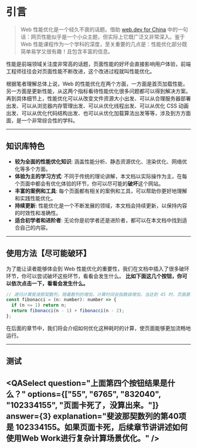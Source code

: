 
# 引言

> Web 性能优化是一个经久不衰的话题。借助 [web.dev for China](https://web.developers.google.cn/?hl=zh-cn) 中的一句话：网页性能似乎是一个小众主题，但实际上它既广泛又非常深入。鉴于 Web 性能课程作为一个学科的深度，至关重要的几点是：性能优化部分既简单易学又很有趣！且包含丰富的信息。

性能是前端领域关注度非常高的话题，页面性能的好坏会直接影响用户体验，前端工程师往往会对页面性能不断改进，这个改进过程就叫性能优化。

根据笔者理解总体上说，Web 的性能优化在两个方面，一方面是首页加载性能，另一方面是更新性能，从这两个指标看待性能优化很多问题都可以得到解决方案。再到具体细节上，性能优化可以从改变文件资源大小出发、可以从合理服务器部署出发、可以从浏览器内存管理出发、可以从优化线程出发、可以从优化 CSS 动画出发、可以从优化代码结构出发、也可以从优化加载算法出发等等，涉及到方方面面，是一个非常综合性的学科。

---

## 知识库特色

- **较为全面的性能优化知识**: 涵盖性能分析、静态资源优化、渲染优化、网络优化等多个方面。
- **体验为主的学习方式**: 不同于传统的理论讲解，本文档以实际操作为主，在每个页面中都会有优化体验的环节，你可以尽可能的**破坏**这个网站。
- **丰富的案例和工具**: 每个页面都有相关的案例和工具，可以帮助你更好地理解和实践性能优化。
- **持续更新**: 性能优化是一个不断发展的领域，本文档会持续更新，以保持内容的时效性和准确性。
- **适合初学者和进阶者**: 无论你是初学者还是进阶者，都可以在本文档中找到适合自己的内容。

---

## 使用方法【尽可能破环】

为了能让读者能够体会到 Web 性能优化的重要性，我们在文档中插入了很多破环环节，你可以尝试破坏这些环节，看看会发生什么。
**比如下面这几个按钮，你可以依次点击一下，看看会发生什么。**

<BlockButtons />

```javascript
// 递归计算斐波那契数列，随着数列的增加，计算时间会指数级增加，当达到 45 时，页面甚至会崩溃。
const fibonacci = (n: number): number => {
  if (n <= 1) return n;
  return fibonacci(n - 1) + fibonacci(n - 2);
};
```

在后面的章节中，我们将会介绍如何优化这种耗时的计算，使页面能够更加流畅地运行。

---

## 测试

<QASelect
  question="上面第四个按钮结果是什么？"
  options={["55", "6765", "832040", "102334155", "页面卡死了，没算出来。"]}
  answer={3}
  explanation="斐波那契数列的第40项是 102334155。如果页面卡死，后续章节讲讲述如何使用Web Work进行复杂计算场景优化。"
/>
---

<PageWarp next="/preface/contribute" prev="/" />
